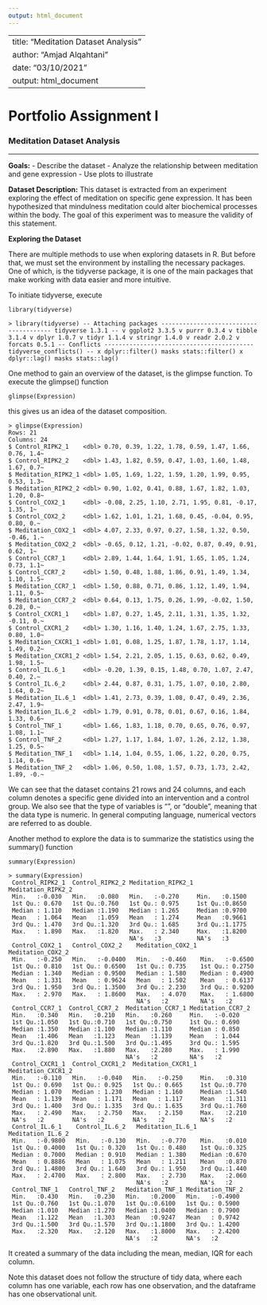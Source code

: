 ---
output: html_document
---

---
title: "Meditation Dataset Analysis"
author: "Amjad Alqahtani"
date: "03/10/2021"
output: html_document
---

# Portfolio Assignment I

### Meditation Dataset Analysis

------------------------------------------------------------------------

**Goals:** - Describe the dataset - Analyze the relationship between meditation and gene expression - Use plots to illustrate

**Dataset Description:** This dataset is extracted from an experiment exploring the effect of meditation on specific gene expression. It has been hypothesized that mindulness meditation could alter biochemical processes within the body. The goal of this experiment was to measure the validity of this statement.

**Exploring the Dataset**

There are multiple methods to use when exploring datasets in R. But before that, we must set the environment by installing the necessary packages. One of which, is the tidyverse package, it is one of the main packages that make working with data easier and more intuitive.

To initiate tidyverse, execute

    library(tidyverse)

    > library(tidyverse) -- Attaching packages --------------------------------------- tidyverse 1.3.1 -- v ggplot2 3.3.5 v purrr 0.3.4 v tibble 3.1.4 v dplyr 1.0.7 v tidyr 1.1.4 v stringr 1.4.0 v readr 2.0.2 v forcats 0.5.1 -- Conflicts ------------------------------------------ tidyverse_conflicts() -- x dplyr::filter() masks stats::filter() x dplyr::lag() masks stats::lag()

One method to gain an overview of the dataset, is the glimpse function. To execute the glimpse() function

    glimpse(Expression)

this gives us an idea of the dataset composition.

    > glimpse(Expression)
    Rows: 21
    Columns: 24
    $ Control_RIPK2_1    <dbl> 0.70, 0.39, 1.22, 1.78, 0.59, 1.47, 1.66, 0.76, 1.4~
    $ Control_RIPK2_2    <dbl> 1.43, 1.82, 0.59, 0.47, 1.03, 1.60, 1.48, 1.67, 0.7~
    $ Meditation_RIPK2_1 <dbl> 1.05, 1.69, 1.22, 1.59, 1.20, 1.99, 0.95, 0.53, 1.3~
    $ Meditation_RIPK2_2 <dbl> 0.90, 1.02, 0.41, 0.88, 1.67, 1.82, 1.03, 1.20, 0.8~
    $ Control_COX2_1     <dbl> -0.08, 2.25, 1.10, 2.71, 1.95, 0.81, -0.17, 1.35, 1~
    $ Control_COX2_2     <dbl> 1.62, 1.01, 1.21, 1.68, 0.45, -0.04, 0.95, 0.80, 0.~
    $ Meditation_COX2_1  <dbl> 4.07, 2.33, 0.97, 0.27, 1.58, 1.32, 0.50, -0.46, 1.~
    $ Meditation_COX2_2  <dbl> -0.65, 0.12, 1.21, -0.02, 0.87, 0.49, 0.91, 0.62, 1~
    $ Control_CCR7_1     <dbl> 2.89, 1.44, 1.64, 1.91, 1.65, 1.05, 1.24, 0.73, 1.1~
    $ Control_CCR7_2     <dbl> 1.50, 0.48, 1.88, 1.86, 0.91, 1.49, 1.34, 1.10, 1.5~
    $ Meditation_CCR7_1  <dbl> 1.50, 0.88, 0.71, 0.86, 1.12, 1.49, 1.94, 1.11, 0.5~
    $ Meditation_CCR7_2  <dbl> 0.64, 0.13, 1.75, 0.26, 1.99, -0.02, 1.50, 0.28, 0.~
    $ Control_CXCR1_1    <dbl> 1.87, 0.27, 1.45, 2.11, 1.31, 1.35, 1.32, -0.11, 0.~
    $ Control_CXCR1_2    <dbl> 1.30, 1.16, 1.40, 1.24, 1.67, 2.75, 1.33, 0.80, 1.0~
    $ Meditation_CXCR1_1 <dbl> 1.01, 0.08, 1.25, 1.87, 1.78, 1.17, 1.14, 1.49, 0.2~
    $ Meditation_CXCR1_2 <dbl> 1.54, 2.21, 2.05, 1.15, 0.63, 0.62, 0.49, 1.98, 1.5~
    $ Control_IL.6_1     <dbl> -0.20, 1.39, 0.15, 1.48, 0.70, 1.07, 2.47, 0.40, 2.~
    $ Control_IL.6_2     <dbl> 2.44, 0.87, 0.31, 1.75, 1.07, 0.10, 2.80, 1.64, 0.2~
    $ Meditation_IL.6_1  <dbl> 1.41, 2.73, 0.39, 1.08, 0.47, 0.49, 2.36, 2.47, 1.9~
    $ Meditation_IL.6_2  <dbl> 1.79, 0.91, 0.78, 0.01, 0.67, 0.16, 1.84, 1.33, 0.6~
    $ Control_TNF_1      <dbl> 1.66, 1.83, 1.18, 0.70, 0.65, 0.76, 0.97, 1.08, 1.1~
    $ Control_TNF_2      <dbl> 1.27, 1.17, 1.84, 1.07, 1.26, 2.12, 1.38, 1.25, 0.5~
    $ Meditation_TNF_1   <dbl> 1.14, 1.04, 0.55, 1.06, 1.22, 0.20, 0.75, 1.14, 0.6~
    $ Meditation_TNF_2   <dbl> 1.06, 0.50, 1.08, 1.57, 0.73, 1.73, 2.42, 1.89, -0.~

We can see that the dataset contains 21 rows and 24 columns, and each column denotes a specific gene divided into an intervention and a control group. We also see that the type of variables is "<dbl>", or "double", meaning that the data type is numeric. In general computing language, numerical vectors are referred to as double.

Another method to explore the data is to summarize the statistics using the summary() function

    summary(Expression)

    > summary(Expression)
     Control_RIPK2_1  Control_RIPK2_2 Meditation_RIPK2_1 Meditation_RIPK2_2
     Min.   :-0.030   Min.   :0.080   Min.   :-0.270     Min.   :0.1500    
     1st Qu.: 0.670   1st Qu.:0.760   1st Qu.: 0.975     1st Qu.:0.8650    
     Median : 1.110   Median :1.190   Median : 1.265     Median :0.9700    
     Mean   : 1.064   Mean   :1.059   Mean   : 1.274     Mean   :0.9661    
     3rd Qu.: 1.470   3rd Qu.:1.320   3rd Qu.: 1.685     3rd Qu.:1.1775    
     Max.   : 1.890   Max.   :1.820   Max.   : 2.340     Max.   :1.8200    
                                      NA's   :3          NA's   :3         
     Control_COX2_1   Control_COX2_2    Meditation_COX2_1 Meditation_COX2_2
     Min.   :-0.250   Min.   :-0.0400   Min.   :-0.460    Min.   :-0.6500  
     1st Qu.: 0.810   1st Qu.: 0.6500   1st Qu.: 0.735    1st Qu.: 0.2750  
     Median : 1.340   Median : 0.9500   Median : 1.580    Median : 0.4900  
     Mean   : 1.331   Mean   : 0.9624   Mean   : 1.502    Mean   : 0.6137  
     3rd Qu.: 1.950   3rd Qu.: 1.3500   3rd Qu.: 2.230    3rd Qu.: 0.9200  
     Max.   : 2.970   Max.   : 1.8600   Max.   : 4.070    Max.   : 1.6800  
                                        NA's   :2         NA's   :2        
     Control_CCR7_1  Control_CCR7_2  Meditation_CCR7_1 Meditation_CCR7_2
     Min.   :0.340   Min.   :0.210   Min.   :0.260     Min.   :-0.020   
     1st Qu.:1.050   1st Qu.:0.710   1st Qu.:0.750     1st Qu.: 0.690   
     Median :1.350   Median :1.100   Median :1.110     Median : 0.850   
     Mean   :1.406   Mean   :1.123   Mean   :1.139     Mean   : 1.044   
     3rd Qu.:1.820   3rd Qu.:1.500   3rd Qu.:1.495     3rd Qu.: 1.595   
     Max.   :2.890   Max.   :1.880   Max.   :2.280     Max.   : 1.990   
                                     NA's   :2         NA's   :2        
     Control_CXCR1_1  Control_CXCR1_2  Meditation_CXCR1_1 Meditation_CXCR1_2
     Min.   :-0.110   Min.   :-0.040   Min.   :-0.250     Min.   :0.310     
     1st Qu.: 0.690   1st Qu.: 0.925   1st Qu.: 0.665     1st Qu.:0.770     
     Median : 1.070   Median : 1.230   Median : 1.160     Median :1.540     
     Mean   : 1.139   Mean   : 1.171   Mean   : 1.117     Mean   :1.311     
     3rd Qu.: 1.400   3rd Qu.: 1.335   3rd Qu.: 1.635     3rd Qu.:1.760     
     Max.   : 2.490   Max.   : 2.750   Max.   : 2.150     Max.   :2.210     
     NA's   :2        NA's   :2        NA's   :2          NA's   :2         
     Control_IL.6_1    Control_IL.6_2   Meditation_IL.6_1 Meditation_IL.6_2
     Min.   :-0.9800   Min.   :-0.130   Min.   :-0.770    Min.   :0.010    
     1st Qu.: 0.4000   1st Qu.: 0.320   1st Qu.: 0.480    1st Qu.:0.325    
     Median : 0.7000   Median : 0.910   Median : 1.380    Median :0.670    
     Mean   : 0.8886   Mean   : 1.075   Mean   : 1.211    Mean   :0.870    
     3rd Qu.: 1.4800   3rd Qu.: 1.640   3rd Qu.: 1.950    3rd Qu.:1.440    
     Max.   : 2.4700   Max.   : 2.800   Max.   : 2.730    Max.   :2.060    
                                        NA's   :2         NA's   :2        
     Control_TNF_1   Control_TNF_2   Meditation_TNF_1 Meditation_TNF_2 
     Min.   :0.430   Min.   :0.230   Min.   :0.2000   Min.   :-0.4900  
     1st Qu.:0.760   1st Qu.:1.070   1st Qu.:0.6100   1st Qu.: 0.5900  
     Median :1.010   Median :1.270   Median :1.0400   Median : 0.7900  
     Mean   :1.122   Mean   :1.303   Mean   :0.9247   Mean   : 0.9742  
     3rd Qu.:1.500   3rd Qu.:1.570   3rd Qu.:1.1800   3rd Qu.: 1.4200  
     Max.   :2.320   Max.   :2.120   Max.   :1.8000   Max.   : 2.4200  
                                     NA's   :2        NA's   :2        

It created a summary of the data including the mean, median, IQR for each column.

Note this dataset does not follow the structure of tidy data, where each column has one variable, each row has one observation, and the dataframe has one observational unit.
